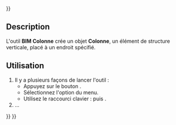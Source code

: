 <languages/>
{{UnfinishedDocu{{#translation:}}}}

{{Docnav/fr
|[[Arch_CurtainWall/fr|Mur-rideau]]
|[[BIM_Beam/fr|Poutre]]
|[[BIM_Workbench/fr|Atelier BIM]]
|IconL=Arch_CurtainWall.svg
|IconR=BIM_Beam.svg
|IconC=Workbench_BIM.svg
}}

{{GuiCommand/fr
|Name=BIM Column
|Name/fr=BIM Colonne
|MenuLocation=3D/BIM → Colonne
|Workbenches=[[BIM_Workbench/fr|BIM]]
|Shortcut={{KEY|C}} {{KEY|O}}
|SeeAlso=
}}

<span id="Description"></span>
==Description==

L'outil '''BIM Colonne''' crée un objet '''Colonne''', un élément de structure verticale, placé à un endroit spécifié.

<span id="Usage"></span>
==Utilisation==

# Il y a plusieurs façons de lancer l'outil :
#* Appuyez sur le bouton {{Button|[[Image:BIM_Column.svg|16px]] [[BIM_Column/fr|Colonne]]}}.
#* Sélectionnez l'option {{MenuCommand|3D/BIM → [[Image:BIM_Column.svg|16px]] Colonne}} du menu.
#* Utilisez le raccourci clavier : {{KEY|C}} puis {{KEY|O}}.
# ...


{{Docnav/fr
|[[Arch_CurtainWall/fr|Mur-rideau]]
|[[BIM_Beam/fr|Poutre]]
|[[BIM_Workbench/fr|Atelier BIM]]
|IconL=Arch_CurtainWall.svg
|IconR=BIM_Beam.svg
|IconC=Workbench_BIM.svg
}}

{{BIM_Tools_navi{{#translation:}}}}
{{Userdocnavi{{#translation:}}}}